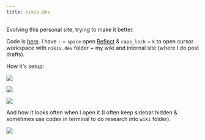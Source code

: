 ```yaml
---
title: nikiv.dev
---
```


Evolving this personal site, trying to make it better.

Code is [here](https://github.com/nikivdev/nikiv). I have `:` + `space` open [Reflect](https://reflect.app) & `caps_lock` + `k` to open cursor workspace with `nikiv.dev` folder + my wiki and internal site (where I do post drafts).

How it's setup:

![](https://raw.githubusercontent.com/nikitavoloboev/media/main/nikiv/25-oct/nikiv-workspace.png)

![](https://raw.githubusercontent.com/nikitavoloboev/media/main/nikiv/25-oct/nikiv-goku.png)

![](https://raw.githubusercontent.com/nikitavoloboev/media/main/nikiv/25-oct/nikiv-km-macro.png)

And how it looks often when I open it (I often keep sidebar hidden & sometimes use codex in terminal to do research into `wiki` folder).

![](https://raw.githubusercontent.com/nikitavoloboev/media/main/nikiv/25-oct/nikiv-how-it-looks.png)
